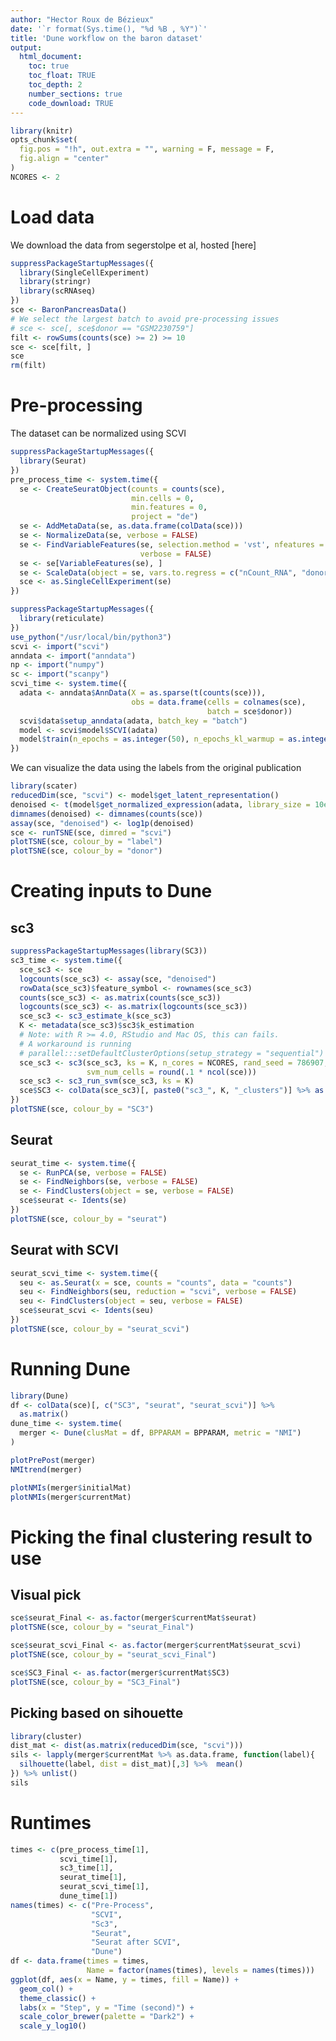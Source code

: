```yaml
---
author: "Hector Roux de Bézieux"
date: '`r format(Sys.time(), "%d %B , %Y")`'
title: 'Dune workflow on the baron dataset'
output:
  html_document:
    toc: true
    toc_float: TRUE
    toc_depth: 2
    number_sections: true
    code_download: TRUE
---
```


```r
library(knitr)
opts_chunk$set(
  fig.pos = "!h", out.extra = "", warning = F, message = F,
  fig.align = "center"
)
NCORES <- 2
```

# Load data

We download the data from segerstolpe et al, hosted [here]

```r
suppressPackageStartupMessages({
  library(SingleCellExperiment)
  library(stringr)
  library(scRNAseq)
})
sce <- BaronPancreasData()
# We select the largest batch to avoid pre-processing issues
# sce <- sce[, sce$donor == "GSM2230759"]
filt <- rowSums(counts(sce) >= 2) >= 10
sce <- sce[filt, ]
sce
rm(filt)
```

# Pre-processing

The dataset can be normalized using SCVI 

```r
suppressPackageStartupMessages({
  library(Seurat)
})
pre_process_time <- system.time({
  se <- CreateSeuratObject(counts = counts(sce),
                           min.cells = 0,
                           min.features = 0,
                           project = "de")
  se <- AddMetaData(se, as.data.frame(colData(sce)))
  se <- NormalizeData(se, verbose = FALSE)
  se <- FindVariableFeatures(se, selection.method = 'vst', nfeatures = 4000,
                             verbose = FALSE)
  se <- se[VariableFeatures(se), ]
  se <- ScaleData(object = se, vars.to.regress = c("nCount_RNA", "donor"))
  sce <- as.SingleCellExperiment(se)
})
```

```r
suppressPackageStartupMessages({
  library(reticulate)
})
use_python("/usr/local/bin/python3")
scvi <- import("scvi")
anndata <- import("anndata")
np <- import("numpy")
sc <- import("scanpy")
scvi_time <- system.time({
  adata <- anndata$AnnData(X = as.sparse(t(counts(sce))),
                           obs = data.frame(cells = colnames(sce),
                                            batch = sce$donor))
  scvi$data$setup_anndata(adata, batch_key = "batch")
  model <- scvi$model$SCVI(adata)
  model$train(n_epochs = as.integer(50), n_epochs_kl_warmup = as.integer(20))
})
```

We can visualize the data using the labels from the original publication

```r
library(scater)
reducedDim(sce, "scvi") <- model$get_latent_representation()
denoised <- t(model$get_normalized_expression(adata, library_size = 10e4))
dimnames(denoised) <- dimnames(counts(sce))
assay(sce, "denoised") <- log1p(denoised)
sce <- runTSNE(sce, dimred = "scvi")
plotTSNE(sce, colour_by = "label")
plotTSNE(sce, colour_by = "donor")
```

# Creating inputs to Dune
## sc3

```r
suppressPackageStartupMessages(library(SC3))
sc3_time <- system.time({
  sce_sc3 <- sce
  logcounts(sce_sc3) <- assay(sce, "denoised")
  rowData(sce_sc3)$feature_symbol <- rownames(sce_sc3)
  counts(sce_sc3) <- as.matrix(counts(sce_sc3))
  logcounts(sce_sc3) <- as.matrix(logcounts(sce_sc3))
  sce_sc3 <- sc3_estimate_k(sce_sc3)
  K <- metadata(sce_sc3)$sc3$k_estimation
  # Note: with R >= 4.0, RStudio and Mac OS, this can fails. 
  # A workaround is running 
  # parallel:::setDefaultClusterOptions(setup_strategy = "sequential")
  sce_sc3 <- sc3(sce_sc3, ks = K, n_cores = NCORES, rand_seed = 786907,
                 svm_num_cells = round(.1 * ncol(sce)))
  sce_sc3 <- sc3_run_svm(sce_sc3, ks = K)    
  sce$SC3 <- colData(sce_sc3)[, paste0("sc3_", K, "_clusters")] %>% as.factor()
})
plotTSNE(sce, colour_by = "SC3")
```

## Seurat 

```r
seurat_time <- system.time({
  se <- RunPCA(se, verbose = FALSE)
  se <- FindNeighbors(se, verbose = FALSE)
  se <- FindClusters(object = se, verbose = FALSE)
  sce$seurat <- Idents(se)
})
plotTSNE(sce, colour_by = "seurat")
```

## Seurat with SCVI

```r
seurat_scvi_time <- system.time({
  seu <- as.Seurat(x = sce, counts = "counts", data = "counts")
  seu <- FindNeighbors(seu, reduction = "scvi", verbose = FALSE)
  seu <- FindClusters(object = seu, verbose = FALSE)
  sce$seurat_scvi <- Idents(seu)
})
plotTSNE(sce, colour_by = "seurat_scvi")
```

# Running Dune

```r
library(Dune)
df <- colData(sce)[, c("SC3", "seurat", "seurat_scvi")] %>%
  as.matrix()
dune_time <- system.time(
  merger <- Dune(clusMat = df, BPPARAM = BPPARAM, metric = "NMI")
)
```

```r
plotPrePost(merger)
NMItrend(merger)
```

```r
plotNMIs(merger$initialMat)
plotNMIs(merger$currentMat)
```

# Picking the final clustering result to use
## Visual pick

```r
sce$seurat_Final <- as.factor(merger$currentMat$seurat)
plotTSNE(sce, colour_by = "seurat_Final")
```

```r
sce$seurat_scvi_Final <- as.factor(merger$currentMat$seurat_scvi)
plotTSNE(sce, colour_by = "seurat_scvi_Final")
```

```r
sce$SC3_Final <- as.factor(merger$currentMat$SC3)
plotTSNE(sce, colour_by = "SC3_Final")
```

## Picking based on sihouette

```r
library(cluster)
dist_mat <- dist(as.matrix(reducedDim(sce, "scvi")))
sils <- lapply(merger$currentMat %>% as.data.frame, function(label){
  silhouette(label, dist = dist_mat)[,3] %>%  mean()
}) %>% unlist()
sils
```

# Runtimes

```r
times <- c(pre_process_time[1],
           scvi_time[1],
           sc3_time[1],
           seurat_time[1],
           seurat_scvi_time[1],
           dune_time[1])
names(times) <- c("Pre-Process",
                  "SCVI",
                  "Sc3",
                  "Seurat",
                  "Seurat after SCVI",
                  "Dune")
df <- data.frame(times = times,
                 Name = factor(names(times), levels = names(times)))
ggplot(df, aes(x = Name, y = times, fill = Name)) +
  geom_col() +
  theme_classic() +
  labs(x = "Step", y = "Time (second)") +
  scale_color_brewer(palette = "Dark2") +
  scale_y_log10()
```